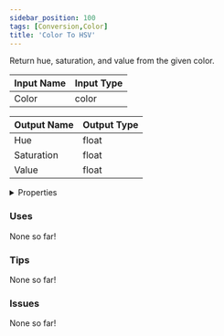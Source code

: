 ```yaml
---
sidebar_position: 100
tags: [Conversion,Color]
title: 'Color To HSV'
---
```


Return hue, saturation, and value from the given color.






<EsbSvg />

| Input Name | Input Type |
|-----------|-----------|
| Color | color |

| Output Name | Output Type |
|-----------|-----------|
| Hue | float |
| Saturation | float |
| Value | float |


<details>
  <summary>Properties</summary>
  <div>
    <div>
    <table>
      <thead>
        <tr>
          <th>Is beta required?</th>
          <th>❌</th>
        </tr>
        <tr>
          <th>Is this chip a trolling risk?</th>
          <th>❌</th>
        </tr>
        <tr>
          <th>Is this chip a role assignment risk?</th>
          <th>❌</th>
        </tr>
        <tr>
          <th>Chip UUID</th>
          <th>d697171e-56ac-41b7-aa1e-dabc4538c029</th>
        </tr>
      </thead>
    </table>
    </div>
  </div>
</details>

### Uses

None so far!

### Tips

None so far!

### Issues

None so far!